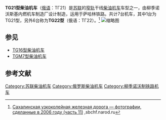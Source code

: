 '''TG21型柴油机车'''（[[俄语|俄语]]：ТГ21）是[[苏联|苏联]]的[[窄轨|窄轨]]干线[[柴油机车|柴油机车]]车型之一，由柳季诺沃斯基内燃机车制造厂设计制造，运用于萨哈林铁路。共计7台机车，其中1台为TG21型，另外6台称为'''TG22型'''（俄语：ТГ22）。<ref name="测试">[http://sbchf.narod.ru/11/sahjd2006_11.html Сахалинская узкоколейная железная дорога — фотографии, сделанные в 2006 году (часть 11)] {{Webarchive|url=https://archive.today/20121225170713/http://sbchf.narod.ru/11/sahjd2006_11.html |date=2012-12-25 }},sbchf.narod.ru</ref>
[[File:TG22-004_1.jpg|缩略图]]
== 参见 ==
*[[TG16型柴油机车|TG16型柴油机车]]
*[[TGM7型柴油机车|TGM7型柴油机车]]
== 参考文献 ==
<references />

{{Soviet_and_CIS_locomotives}}
  
[[Category:苏联柴油机车|Category:苏联柴油机车]]
[[Category:俄罗斯柴油机车|Category:俄罗斯柴油机车]]
[[Category:柳季诺沃制铁路机车|Category:柳季诺沃制铁路机车]]